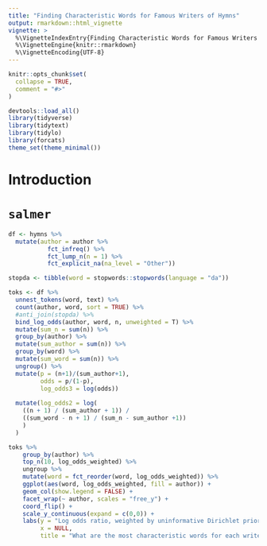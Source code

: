 ```yaml
---
title: "Finding Characteristic Words for Famous Writers of Hymns"
output: rmarkdown::html_vignette
vignette: >
  %\VignetteIndexEntry{Finding Characteristic Words for Famous Writers of Hymns}
  %\VignetteEngine{knitr::rmarkdown}
  %\VignetteEncoding{UTF-8}
---
```


```r
knitr::opts_chunk$set(
  collapse = TRUE,
  comment = "#>"
)
```

```r
devtools::load_all()
library(tidyverse)
library(tidytext)
library(tidylo)
library(forcats)
theme_set(theme_minimal())
```

# Introduction

# `salmer`

```r
df <- hymns %>% 
  mutate(author = author %>% 
           fct_infreq() %>% 
           fct_lump_n(n = 1) %>% 
           fct_explicit_na(na_level = "Other"))
```

```r
stopda <- tibble(word = stopwords::stopwords(language = "da"))

toks <- df %>% 
  unnest_tokens(word, text) %>% 
  count(author, word, sort = TRUE) %>% 
  #anti_join(stopda) %>% 
  bind_log_odds(author, word, n, unweighted = T) %>% 
  mutate(sum_n = sum(n)) %>% 
  group_by(author) %>% 
  mutate(sum_author = sum(n)) %>% 
  group_by(word) %>% 
  mutate(sum_word = sum(n)) %>% 
  ungroup() %>% 
  mutate(p = (n+1)/(sum_author+1),
         odds = p/(1-p),
         log_odds3 = log(odds))
  
  mutate(log_odds2 = log(
    ((n + 1) / (sum_author + 1)) / 
    ((sum_word - n + 1) / (sum_n - sum_author +1))
    )
  )


```

```r
toks %>%
    group_by(author) %>%
    top_n(10, log_odds_weighted) %>%
    ungroup %>%
    mutate(word = fct_reorder(word, log_odds_weighted)) %>%
    ggplot(aes(word, log_odds_weighted, fill = author)) +
    geom_col(show.legend = FALSE) +
    facet_wrap(~ author, scales = "free_y") +
    coord_flip() +
    scale_y_continuous(expand = c(0,0)) +
    labs(y = "Log odds ratio, weighted by uninformative Dirichlet prior",
         x = NULL,
         title = "What are the most characteristic words for each writer?")
```

